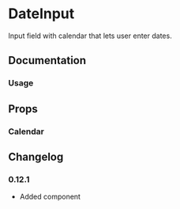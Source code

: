 
# DateInput

Input field with calendar that lets user enter dates.

## Documentation

### Usage

<Demo component="date-input/usage" />

## Props

### Calendar

<PropsTable component="DateInput" />

## Changelog

### 0.12.1

- Added component
